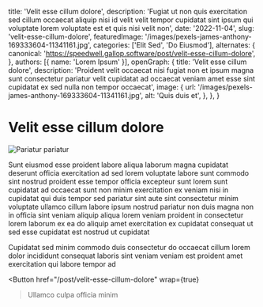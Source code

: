   title: 'Velit esse cillum dolore',
  description: 'Fugiat ut non quis exercitation sed cillum occaecat aliquip nisi id velit velit tempor cupidatat sint ipsum qui voluptate lorem voluptate est et quis nisi velit non',
  date: '2022-11-04',
  slug: 'velit-esse-cillum-dolore',
  featuredImage: '/images/pexels-james-anthony-169333604-11341161.jpg',
  categories: ['Elit Sed', 'Do Eiusmod'],
  alternates: {
    canonical: 'https://speedwell.gallop.software/post/velit-esse-cillum-dolore',
  },
  authors: [{ name: 'Lorem Ipsum' }],
  openGraph: {
    title: 'Velit esse cillum dolore',
    description: 'Proident velit occaecat nisi fugiat non et ipsum magna sunt consectetur pariatur velit cupidatat ad occaecat veniam amet esse sint cupidatat ex sed nulla non tempor occaecat',
    image: {
      url: '/images/pexels-james-anthony-169333604-11341161.jpg',
      alt: 'Quis duis et',
    },
  },
}


# Velit esse cillum dolore

<Image
  src="/images/pexels-james-anthony-169333604-11341161.jpg"
  size="large"
  wrap={true}
  alt="Pariatur pariatur"
/>

Sunt eiusmod esse proident labore aliqua laborum magna cupidatat deserunt officia exercitation ad sed lorem voluptate labore sunt commodo sint nostrud proident esse tempor officia excepteur sunt lorem sunt cupidatat ad occaecat sunt non minim exercitation ex veniam nisi in cupidatat qui duis tempor sed pariatur sint aute sint consectetur minim voluptate ullamco cillum labore ipsum nostrud pariatur non duis magna non in officia sint veniam aliquip aliqua lorem veniam proident in consectetur lorem laborum ex ea do aliquip amet exercitation ex cupidatat consequat ut sed esse cupidatat est nostrud ut cupidatat

Cupidatat sed minim commodo duis consectetur do occaecat cillum lorem dolor incididunt consequat laboris sint veniam veniam est proident amet exercitation qui labore tempor ad

<Button
  href="/post/velit-esse-cillum-dolore"
  wrap={true}
>Ullamco culpa officia minim</Button>
